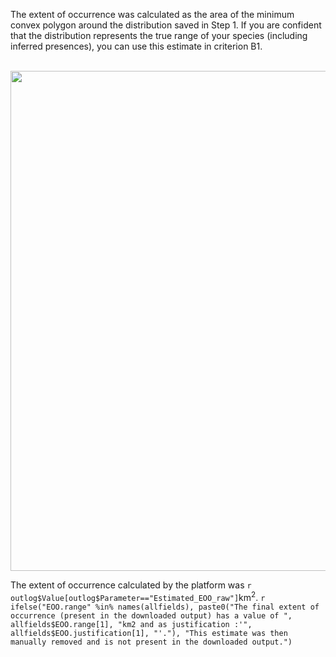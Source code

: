 
The extent of occurrence was calculated as the area of the minimum convex polygon around the distribution saved in Step 1. If you are confident that the distribution represents the true range of your species (including inferred presences), you can use this estimate in criterion B1. 

<br>
<center>
![](`r paste0(outDir, '/Plots/plot_eoo.png')`){width=800px}
</center>

The extent of occurrence calculated by the platform was `r outlog$Value[outlog$Parameter=="Estimated_EOO_raw"]`km^2^. `r ifelse("EOO.range" %in% names(allfields), paste0("The final extent of occurrence (present in the downloaded output) has a value of ", allfields$EOO.range[1], "km2 and as justification :'", allfields$EOO.justification[1], "'."), "This estimate was then manually removed and is not present in the downloaded output.")`